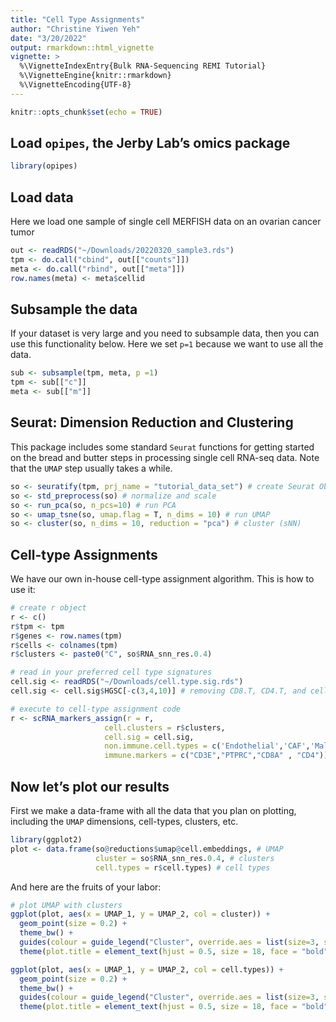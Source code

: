 ```yaml
---
title: "Cell Type Assignments"
author: "Christine Yiwen Yeh"
date: "3/20/2022"
output: rmarkdown::html_vignette
vignette: >
  %\VignetteIndexEntry{Bulk RNA-Sequencing REMI Tutorial}
  %\VignetteEngine{knitr::rmarkdown}
  %\VignetteEncoding{UTF-8}
---
```


```r
knitr::opts_chunk$set(echo = TRUE)
```

## Load `opipes`, the Jerby Lab's omics package 

```r
library(opipes)
```

## Load data 

Here we load one sample of single cell MERFISH data on an ovarian cancer tumor 

```r
out <- readRDS("~/Downloads/20220320_sample3.rds")
tpm <- do.call("cbind", out[["counts"]])
meta <- do.call("rbind", out[["meta"]])
row.names(meta) <- meta$cellid
```

## Subsample the data 

If your dataset is very large and you need to subsample data, then you can use this functionality below. Here we set `p=1` because we want to use all the data. 

```r
sub <- subsample(tpm, meta, p =1)
tpm <- sub[["c"]]
meta <- sub[["m"]]
```

## Seurat: Dimension Reduction and Clustering 

This package includes some standard `Seurat` functions for getting started on the bread and butter steps in processing single cell RNA-seq data. Note that the `UMAP` step usually takes a while. 

```r
so <- seuratify(tpm, prj_name = "tutorial_data_set") # create Seurat Object
so <- std_preprocess(so) # normalize and scale
so <- run_pca(so, n_pcs=10) # run PCA
so <- umap_tsne(so, umap.flag = T, n_dims = 10) # run UMAP
so <- cluster(so, n_dims = 10, reduction = "pca") # cluster (sNN)
```

## Cell-type Assignments 

We have our own in-house cell-type assignment algorithm. This is how to use it: 

```r
# create r object 
r <- c()
r$tpm <- tpm 
r$genes <- row.names(tpm)
r$cells <- colnames(tpm)
r$clusters <- paste0("C", so$RNA_snn_res.0.4)

# read in your preferred cell type signatures
cell.sig <- readRDS("~/Downloads/cell.type.sig.rds")
cell.sig <- cell.sig$HGSC[-c(3,4,10)] # removing CD8.T, CD4.T, and cell cycle genes for now

# execute to cell-type assignment code
r <- scRNA_markers_assign(r = r, 
                     cell.clusters = r$clusters,
                     cell.sig = cell.sig,
                     non.immune.cell.types = c('Endothelial','CAF','Malignant'),
                     immune.markers = c("CD3E","PTPRC","CD8A" , "CD4"))
```

## Now let's plot our results

First we make a data-frame with all the data that you plan on plotting, including the `UMAP` dimensions, cell-types, clusters, etc. 

```r
library(ggplot2)
plot <- data.frame(so@reductions$umap@cell.embeddings, # UMAP
                   cluster = so$RNA_snn_res.0.4, # clusters
                   cell.types = r$cell.types) # cell types
```

And here are the fruits of your labor:

```r
# plot UMAP with clusters
ggplot(plot, aes(x = UMAP_1, y = UMAP_2, col = cluster)) + 
  geom_point(size = 0.2) +
  theme_bw() + 
  guides(colour = guide_legend("Cluster", override.aes = list(size=3, shape = 15))) + 
  theme(plot.title = element_text(hjust = 0.5, size = 18, face = "bold"))  
```
```r
ggplot(plot, aes(x = UMAP_1, y = UMAP_2, col = cell.types)) + 
  geom_point(size = 0.2) +
  theme_bw() + 
  guides(colour = guide_legend("Cluster", override.aes = list(size=3, shape = 15))) + 
  theme(plot.title = element_text(hjust = 0.5, size = 18, face = "bold"))  
```

